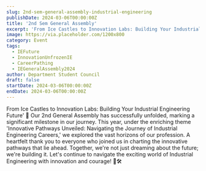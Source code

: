 ```yaml
---
slug: 2nd-sem-general-assembly-industrial-engineering
publishDate: 2024-03-06T00:00:00Z
title: '2nd Sem General Assembly'
excerpt: 'From Ice Castles to Innovation Labs: Building Your Industrial Engineering Future'
image: https://via.placeholder.com/1200x800
category: Event
tags: 
  - IEFuture
  - InnovationUnfrozenIE
  - CareerPathing
  - IEGeneralAssembly2024
author: Department Student Council
draft: false
startDate: 2024-03-06T00:00:00Z
endDate: 2024-03-06T00:00:00Z
---
```


From Ice Castles to Innovation Labs: Building Your Industrial Engineering Future' 🌟 Our 2nd General Assembly has successfully unfolded, marking a significant milestone in our journey. This year, under the enriching theme 'Innovative Pathways Unveiled: Navigating the Journey of Industrial Engineering Careers,' we explored the vast horizons of our profession. A heartfelt thank you to everyone who joined us in charting the innovative pathways that lie ahead. Together, we're not just dreaming about the future; we're building it. Let's continue to navigate the exciting world of Industrial Engineering with innovation and courage! 💼🛠️
